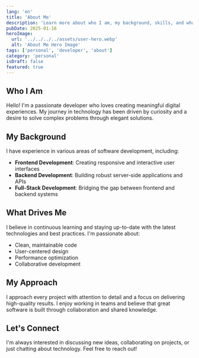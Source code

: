 ```yaml
---
lang: 'en'
title: 'About Me'
description: 'Learn more about who I am, my background, skills, and what drives my passion for technology and development.'
pubDate: 2025-01-16
heroImage:
  url: '../../../../assets/user-hero.webp'
  alt: 'About Me Hero Image'
tags: ['personal', 'developer', 'about']
category: 'personal'
isDraft: false
featured: true
---
```


## Who I Am

Hello! I'm a passionate developer who loves creating meaningful digital experiences. My journey in technology has been driven by curiosity and a desire to solve complex problems through elegant solutions.

## My Background

I have experience in various areas of software development, including:

- **Frontend Development**: Creating responsive and interactive user interfaces
- **Backend Development**: Building robust server-side applications and APIs
- **Full-Stack Development**: Bridging the gap between frontend and backend systems

## What Drives Me

I believe in continuous learning and staying up-to-date with the latest technologies and best practices. I'm passionate about:

- Clean, maintainable code
- User-centered design
- Performance optimization
- Collaborative development

## My Approach

I approach every project with attention to detail and a focus on delivering high-quality results. I enjoy working in teams and believe that great software is built through collaboration and shared knowledge.

## Let's Connect

I'm always interested in discussing new ideas, collaborating on projects, or just chatting about technology. Feel free to reach out!
